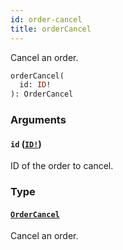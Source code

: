```yaml
---
id: order-cancel
title: orderCancel
---
```


Cancel an order.

```graphql
orderCancel(
  id: ID!
): OrderCancel

```

### Arguments

#### `id` ([`ID!`](/developer/api-reference/scalars/id.mdx))

ID of the order to cancel.

### Type

#### [`OrderCancel`](/developer/api-reference/objects/order-cancel.mdx)

Cancel an order.
